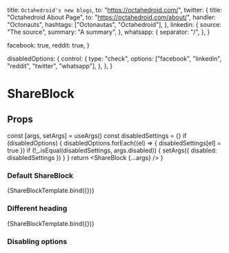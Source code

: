 
  title: `Octahedroid's new blogs`,
  to: "https://octahedroid.com/",
  twitter: {
    title: "Octahedroid About Page",
    to: "https://octahedroid.com/about/",
    handler: "Octonauts",
    hashtags: ["Octonautas", "Octahedroid"],
  },
  linkedin: {
    source: "The source",
    summary: "A summary",
  },
  whatsapp: {
    separator: "/",
  },
}

  facebook: true,
  reddit: true,
}

  disabledOptions: {
    control: {
      type: "check",
      options: ["facebook", "linkedin", "reddit", "twitter", "whatsapp"],
    },
  },
}

<Meta title='blocks/ShareBlock' component={ShareBlock} />

# ShareBlock

## Props

<Props of={ShareBlock} />

  const [args, setArgs] = useArgs()
  const disabledSettings = {}
  if (disabledOptions) {
    disabledOptions.forEach((el) => {
      disabledSettings[el] = true
    })
    if (!_.isEqual(disabledSettings, args.disabled)) {
      setArgs({ disabled: disabledSettings })
    }
  }
  return <ShareBlock {...args} />
}

### Default ShareBlock

<Preview>
  <Story name='Default' args={{ config }} argTypes={shareArgTypes}>
    {ShareBlockTemplate.bind({})}
  </Story>
</Preview>

### Different heading

<Preview>
  <Story
    name='Different heading'
    args={{ config, heading: "Comparte:" }}
    argTypes={shareArgTypes}
  >
    {ShareBlockTemplate.bind({})}
  </Story>
</Preview>

### Disabling options

<Preview>
  <Story name='Disabling options'>
    <Section>
      <ShareBlock config={config} disabled={disabled} />
    </Section>
  </Story>
</Preview>
